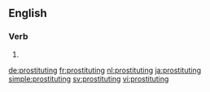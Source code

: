 ==English==

===Verb===
{{head|en}}

# {{present participle of|prostitute|lang=en}}

[[de:prostituting]]
[[fr:prostituting]]
[[nl:prostituting]]
[[ja:prostituting]]
[[simple:prostituting]]
[[sv:prostituting]]
[[vi:prostituting]]